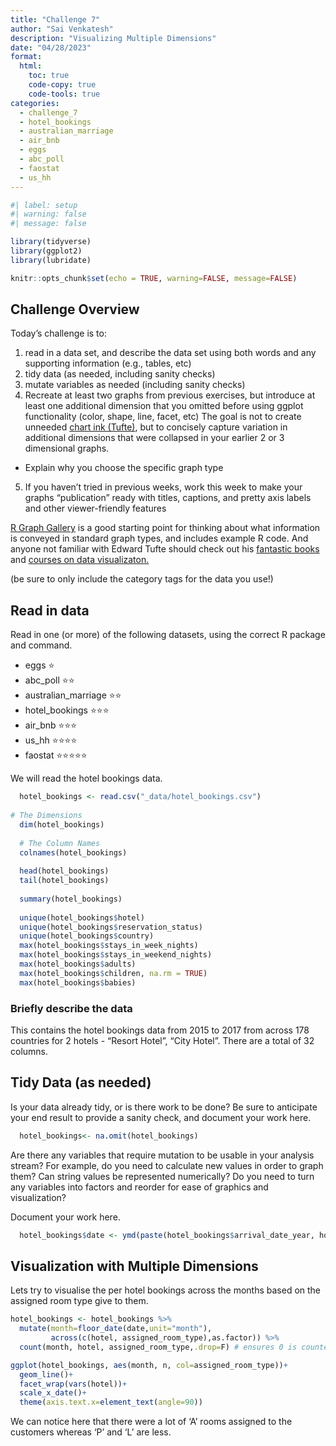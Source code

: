 ```yaml
---
title: "Challenge 7"
author: "Sai Venkatesh"
description: "Visualizing Multiple Dimensions"
date: "04/28/2023"
format:
  html:
    toc: true
    code-copy: true
    code-tools: true
categories:
  - challenge_7
  - hotel_bookings
  - australian_marriage
  - air_bnb
  - eggs
  - abc_poll
  - faostat
  - us_hh
---
```


```r
#| label: setup
#| warning: false
#| message: false

library(tidyverse)
library(ggplot2)
library(lubridate)

knitr::opts_chunk$set(echo = TRUE, warning=FALSE, message=FALSE)
```

## Challenge Overview

Today's challenge is to:

1)  read in a data set, and describe the data set using both words and any supporting information (e.g., tables, etc)
2)  tidy data (as needed, including sanity checks)
3)  mutate variables as needed (including sanity checks)
4)  Recreate at least two graphs from previous exercises, but introduce at least one additional dimension that you omitted before using ggplot functionality (color, shape, line, facet, etc) The goal is not to create unneeded [chart ink (Tufte)](https://www.edwardtufte.com/tufte/), but to concisely capture variation in additional dimensions that were collapsed in your earlier 2 or 3 dimensional graphs.
   - Explain why you choose the specific graph type
5) If you haven't tried in previous weeks, work this week to make your graphs "publication" ready with titles, captions, and pretty axis labels and other viewer-friendly features

[R Graph Gallery](https://r-graph-gallery.com/) is a good starting point for thinking about what information is conveyed in standard graph types, and includes example R code. And anyone not familiar with Edward Tufte should check out his [fantastic books](https://www.edwardtufte.com/tufte/books_vdqi) and [courses on data visualizaton.](https://www.edwardtufte.com/tufte/courses)

(be sure to only include the category tags for the data you use!)

## Read in data

Read in one (or more) of the following datasets, using the correct R package and command.

  - eggs ⭐
  - abc_poll ⭐⭐
  - australian_marriage ⭐⭐
  - hotel_bookings ⭐⭐⭐
  - air_bnb  ⭐⭐⭐
  - us_hh ⭐⭐⭐⭐
  - faostat ⭐⭐⭐⭐⭐


We will read the hotel bookings data.

```r
  hotel_bookings <- read.csv("_data/hotel_bookings.csv")
  
# The Dimensions 
  dim(hotel_bookings)
  
  # The Column Names 
  colnames(hotel_bookings)
  
  head(hotel_bookings)
  tail(hotel_bookings)
  
  summary(hotel_bookings)
  
  unique(hotel_bookings$hotel)
  unique(hotel_bookings$reservation_status)
  unique(hotel_bookings$country)
  max(hotel_bookings$stays_in_week_nights)
  max(hotel_bookings$stays_in_weekend_nights)
  max(hotel_bookings$adults)
  max(hotel_bookings$children, na.rm = TRUE)
  max(hotel_bookings$babies)

```

### Briefly describe the data

This contains the hotel bookings data from 2015 to 2017 from across 178 countries for 2 hotels - "Resort Hotel", "City Hotel".
There are a total of 32 columns.

## Tidy Data (as needed)

Is your data already tidy, or is there work to be done? Be sure to anticipate your end result to provide a sanity check, and document your work here.

```r
  hotel_bookings<- na.omit(hotel_bookings)
```

Are there any variables that require mutation to be usable in your analysis stream? For example, do you need to calculate new values in order to graph them? Can string values be represented numerically? Do you need to turn any variables into factors and reorder for ease of graphics and visualization?

Document your work here.

```r
  hotel_bookings$date <- ymd(paste(hotel_bookings$arrival_date_year, hotel_bookings$arrival_date_month, hotel_bookings$arrival_date_day_of_month,  sep = "-"))
```

## Visualization with Multiple Dimensions

Lets try to visualise the per hotel bookings across the months based on the assigned room type give to them.

```r
hotel_bookings <- hotel_bookings %>%
  mutate(month=floor_date(date,unit="month"),
         across(c(hotel, assigned_room_type),as.factor)) %>%
  count(month, hotel, assigned_room_type,.drop=F) # ensures 0 is counted
```


```r
ggplot(hotel_bookings, aes(month, n, col=assigned_room_type))+
  geom_line()+
  facet_wrap(vars(hotel))+
  scale_x_date()+
  theme(axis.text.x=element_text(angle=90))
```

We can notice here that there were a lot of 'A' rooms assigned to the customers whereas 'P' and 'L' are less.
